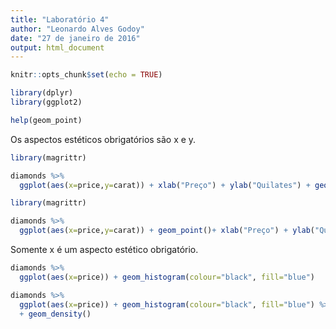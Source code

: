 ```yaml
---
title: "Laboratório 4"
author: "Leonardo Alves Godoy"
date: "27 de janeiro de 2016"
output: html_document
---
```


```r
knitr::opts_chunk$set(echo = TRUE)
```

```r
library(dplyr)
library(ggplot2)

help(geom_point)

```

Os aspectos estéticos obrigatórios são x e y.

```r
library(magrittr)

diamonds %>%
  ggplot(aes(x=price,y=carat)) + xlab("Preço") + ylab("Quilates") + geom_point()

```

```r
library(magrittr)

diamonds %>%
  ggplot(aes(x=price,y=carat)) + geom_point()+ xlab("Preço") + ylab("Quilates") +  facet_wrap(~clarity)

```

Somente x é um aspecto estético obrigatório.
```r
diamonds %>% 
  ggplot(aes(x=price)) + geom_histogram(colour="black", fill="blue")
```

```r
diamonds %>% 
  ggplot(aes(x=price)) + geom_histogram(colour="black", fill="blue") %>% 
  + geom_density()
```